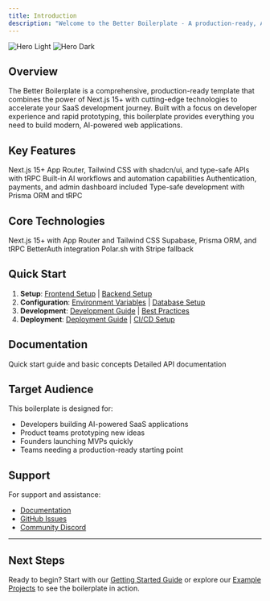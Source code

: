 ```yaml
---
title: Introduction
description: "Welcome to the Better Boilerplate - A production-ready, AI-powered Next.js template for modern SaaS applications"
---
```


<img
  className="block dark:hidden"
  src="/images/hero-light.png"
  alt="Hero Light"
/>
<img
  className="hidden dark:block"
  src="/images/hero-dark.png"
  alt="Hero Dark"
/>

## Overview

The Better Boilerplate is a comprehensive, production-ready template that combines the power of Next.js 15+ with cutting-edge technologies to accelerate your SaaS development journey. Built with a focus on developer experience and rapid prototyping, this boilerplate provides everything you need to build modern, AI-powered web applications.
## Key Features

<CardGroup cols={2}>
  <Card
    title="Modern Tech Stack"
    icon="code"
    href="/technologies"
  >
    Next.js 15+ App Router, Tailwind CSS with shadcn/ui, and type-safe APIs with tRPC
  </Card>
  <Card
    title="AI-First Development"
    icon="robot"
    href="/ai/index"
  >
    Built-in AI workflows and automation capabilities
  </Card>
  <Card
    title="Production Ready"
    icon="shield"
    href="/api-setup/index"
  >
    Authentication, payments, and admin dashboard included
  </Card>
  <Card
    title="Developer Experience"
    icon="code"
    href="/structure/guide"
  >
    Type-safe development with Prisma ORM and tRPC
  </Card>
</CardGroup>

## Core Technologies

<CardGroup cols={2}>
  <Card
    title="Frontend"
    icon="code"
    href="/frontend/index"  
  >
    Next.js 15+ with App Router and Tailwind CSS
  </Card>
  <Card
    title="Backend"
    icon="server"
    href="/database/index"
  >
    Supabase, Prisma ORM, and tRPC
  </Card>
  <Card
    title="Authentication"
    icon="shield"
    href="/auth/index"
  >
    BetterAuth integration
  </Card>
  <Card
    title="Payments"
    icon="credit-card"
    href="/payment/index"
  >
    Polar.sh with Stripe fallback
  </Card>
</CardGroup>


## Quick Start

1. **Setup**: [Frontend Setup](/frontend/index) | [Backend Setup](/database/index)
2. **Configuration**: [Environment Variables](/frontend/environment) | [Database Setup](/database/index)
3. **Development**: [Development Guide](/structure/guide) | [Best Practices](/frontend/troubleshooting)
4. **Deployment**: [Deployment Guide](/deployment/index) | [CI/CD Setup](/deployment/index)

## Documentation

<CardGroup cols={2}>
  <Card
    title="Getting Started"
    icon="rocket"
    href="/quickstart"
  >
    Quick start guide and basic concepts
  </Card>
  <Card
    title="API Reference"
    icon="code"
    href="/api-setup/index"
  >
    Detailed API documentation
  </Card>
</CardGroup>

## Target Audience

This boilerplate is designed for:
- Developers building AI-powered SaaS applications
- Product teams prototyping new ideas
- Founders launching MVPs quickly
- Teams needing a production-ready starting point

## Support

For support and assistance:
- [Documentation](/index)
- [GitHub Issues](https://github.com/your-repo/issues)
- [Community Discord](https://discord.gg/your-server)

---

## Next Steps

Ready to begin? Start with our [Getting Started Guide](/quickstart) or explore our [Example Projects](/frontend/index) to see the boilerplate in action.
